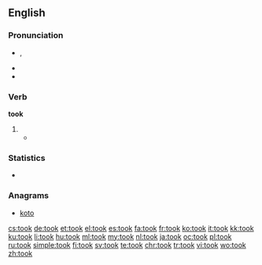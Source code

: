 ==English==

===Pronunciation===
* {{IPA|/tʊk/}}, {{X-SAMPA|/tUk/}}
* {{audio|en-us-took.ogg|Audio (US)}}
* {{rhymes|ʊk}}

===Verb===
'''took'''

# {{en-simple past of|take}}
#*{{quote-book|year=1963|author={{w|Margery Allingham}}|title={{w|The China Governess}}
|chapter=19|url=http://openlibrary.org/works/OL2004261W
|passage=When Timothy and Julia hurried up the staircase to the bedroom floor, where a considerable commotion was taking place, Tim '''took''' Barry Leach with him. He had him gripped firmly by the arm, since he felt it was not safe to let him loose, and he had no immediate idea what to do with him.}}

===Statistics===
* {{rank|left|part|off|160|took|nothing|God|three}}

===Anagrams===
* [[koto#English|koto]]

[[cs:took]]
[[de:took]]
[[et:took]]
[[el:took]]
[[es:took]]
[[fa:took]]
[[fr:took]]
[[ko:took]]
[[it:took]]
[[kk:took]]
[[ku:took]]
[[li:took]]
[[hu:took]]
[[ml:took]]
[[my:took]]
[[nl:took]]
[[ja:took]]
[[oc:took]]
[[pl:took]]
[[ru:took]]
[[simple:took]]
[[fi:took]]
[[sv:took]]
[[te:took]]
[[chr:took]]
[[tr:took]]
[[vi:took]]
[[wo:took]]
[[zh:took]]